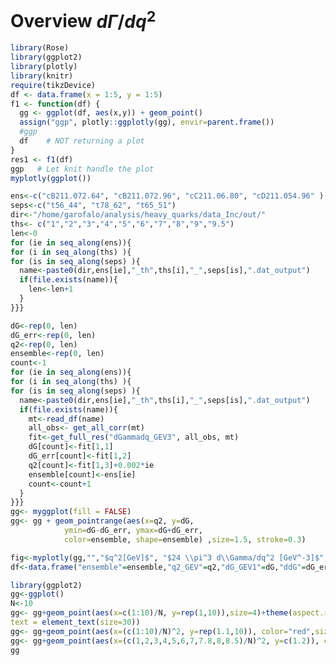 #  Overview $d\Gamma/dq^2$


```r
library(Rose)
library(ggplot2)
library(plotly)
library(knitr)
require(tikzDevice)
df <- data.frame(x = 1:5, y = 1:5)
f1 <- function(df) {
  gg <- ggplot(df, aes(x,y)) + geom_point()
  assign("ggp", plotly::ggplotly(gg), envir=parent.frame())
  #ggp
  df    # NOT returning a plot
}
res1 <- f1(df)
ggp   # Let knit handle the plot
myplotly(ggplot())
```



```r
ens<-c("cB211.072.64", "cB211.072.96", "cC211.06.80", "cD211.054.96" )
seps<-c("t56_44", "t78_62", "t65_51")
dir<-"/home/garofalo/analysis/heavy_quarks/data_Inc/out/"
ths<- c("1","2","3","4","5","6","7","8","9","9.5")
len<-0
for (ie in seq_along(ens)){
for (i in seq_along(ths) ){
for (is in seq_along(seps) ){
  name<-paste0(dir,ens[ie],"_th",ths[i],"_",seps[is],".dat_output")
  if(file.exists(name)){
    len<-len+1
  }
}}}

dG<-rep(0, len)
dG_err<-rep(0, len)
q2<-rep(0, len)
ensemble<-rep(0, len)
count<-1
for (ie in seq_along(ens)){
for (i in seq_along(ths) ){
for (is in seq_along(seps) ){
  name<-paste0(dir,ens[ie],"_th",ths[i],"_",seps[is],".dat_output")
  if(file.exists(name)){
    mt<-read_df(name)
    all_obs<- get_all_corr(mt)
    fit<-get_full_res("dGammadq_GEV3", all_obs, mt)
    dG[count]<-fit[1,1]
    dG_err[count]<-fit[1,2]
    q2[count]<-fit[1,3]+0.002*ie
    ensemble[count]<-ens[ie]
    count<-count+1
  }
}}}
gg<- myggplot(fill = FALSE)
gg<- gg + geom_pointrange(aes(x=q2, y=dG,
            ymin=dG-dG_err, ymax=dG+dG_err,
            color=ensemble, shape=ensemble) ,size=1.5, stroke=0.3)

fig<-myplotly(gg,"","$q^2[GeV]$", "$24 \\pi^3 d\\Gamma/dq^2 [GeV^-3]$",to_print = TRUE)
df<-data.frame("ensemble"=ensemble,"q2_GEV"=q2,"dG_GEV1"=dG,"ddG"=dG_err)
```


```r
library(ggplot2)
gg<-ggplot()
N<-10
gg<- gg+geom_point(aes(x=c(1:10)/N, y=rep(1,10)),size=4)+theme(aspect.ratio = 0.8,
text = element_text(size=30))
gg<- gg+geom_point(aes(x=(c(1:10)/N)^2, y=rep(1.1,10)), color="red",size=4)+ylim(1,1.5)
gg<- gg+geom_point(aes(x=(c(1,2,3,4,5,6,7,7.8,8,8.5)/N)^2, y=c(1.2)), color="blue",size=4)
gg
```

